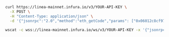 
<Tabs>
  <TabItem value="cURL">

  ```bash
  curl https://linea-mainnet.infura.io/v3/YOUR-API-KEY \
    -X POST \
    -H "Content-Type: application/json" \
    -d '{"jsonrpc":"2.0","method":"eth_getCode","params": ["0x06012c8cf97bead5deae237070f9587f8e7a266d", "0x65a8db"],"id":1}'
  ```

  </TabItem>
  <TabItem value="WSS">

  ```bash
  wscat -c wss://linea-mainnet.infura.io/ws/v3/YOUR-API-KEY -x '{"jsonrpc":"2.0","method":"eth_getCode","params": ["0x06012c8cf97bead5deae237070f9587f8e7a266d", "0x65a8db"],"id":1}'
  ```

  </TabItem>
</Tabs>

